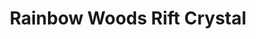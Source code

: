 ---
title: "Rainbow Woods Rift Crystal"
meta_title: "Rainbow Woods Rift Crystal craft"
description: "Craft de Rainbow Woods Rift Crystal"
rank: "s"
draft: false
name: "Rainbow Woods Rift Crystal"
recipe_img: "https://wiki.pokexgames.com/images/f/f9/Nightmare_Rift.png"
level: 100
craft_time: 3600
result: 1
value_npc: 1
ingredients:
  - name: "Hidden Relic"
    quantity: 120
    item_img: "https://wiki.pokexgames.com/images/3/3d/Hidden_Relic.png"
    value_npc: 1
  - name: "Mole Hair"
    quantity: 8
    item_img: "https://wiki.pokexgames.com/images/f/f3/Mole_Hair.png"
    value_npc: 1
  - name: "Corrupted Doll Star"
    quantity: 10
    item_img: "https://wiki.pokexgames.com/images/f/f6/Corrupted-Doll-Star.gif"
    value_npc: 1
  - name: "Small Eagle Feather"
    quantity: 16
    item_img: "https://wiki.pokexgames.com/images/e/e7/Small_Eagle_Feather.png"
    value_npc: 1
  - name: "Savage Fin"
    quantity: 5
    item_img: "https://wiki.pokexgames.com/images/9/9e/Savage_Fin.png"
    value_npc: 1
---